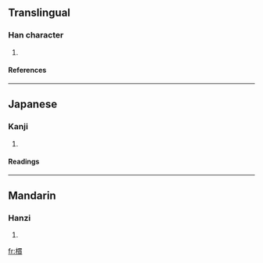 ==Translingual==
===Han character===
{{Han char|rn=75|rad=木|as=11|sn=15|four=|canj=木田十金 (DWJC)}}
# {{defn|Han|sort=木11}}
====References====
{{Han ref|kx=0549.170|dkj=15416|hdz=21286.020|uh=6A0C|ud=27148}}

----
==Japanese==
===Kanji===
{{ja-kanji|grade=|rs=木11}}
# {{defn|Japanese}} 
====Readings====
{{ja-readings|on=[[かん]] (kan)|kun=}}

----
==Mandarin==
===Hanzi===
{{cmn-hanzi|pin=[[guàn]] (guan4)|wg=kuan<sup>4</sup>}}
# {{defn|Mandarin}}

[[fr:樌]]